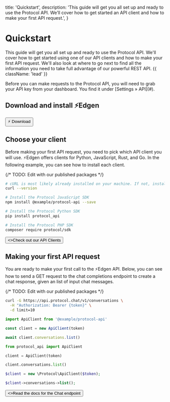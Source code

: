   title: 'Quickstart',
  description:
    'This guide will get you all set up and ready to use the Protocol API. We’ll cover how to get started an API client and how to make your first API request.',
}

# Quickstart

This guide will get you all set up and ready to use the Protocol API. We'll cover how to get started using one of our API clients and how to make your first API request. We'll also look at where to go next to find all the information you need to take full advantage of our powerful REST API. {{ className: 'lead' }}

<Note>
  Before you can make requests to the Protocol API, you will need to grab your
  API key from your dashboard. You find it under [Settings &raquo; API](#).
</Note>

## Download and install ⚡Edgen
<Button href="https://edgen.co/download">⚡ Download</Button>

## Choose your client

Before making your first API request, you need to pick which API client you will use. ⚡Edgen offers clients for Python, JavaScript, Rust, and Go. In the following example, you can see how to install each client.

{/* TODO: Edit with our published packages */}

<CodeGroup>

```bash {{ title: 'cURL' }}
# cURL is most likely already installed on your machine. If not, install it
curl --version
```

```bash {{ language: 'js' }}
# Install the Protocol JavaScript SDK
npm install @example/protocol-api --save
```

```bash {{ language: 'python' }}
# Install the Protocol Python SDK
pip install protocol_api
```

```bash {{ language: 'php' }}
# Install the Protocol PHP SDK
composer require protocol/sdk
```

</CodeGroup>

<div className="not-prose">
  <Button href="/sdks" variant="text" arrow="right">
    <>Check out our API Clients</>
  </Button>
</div>

## Making your first API request

You are ready to make your first call to the ⚡Edgen API. Below, you can see how to send a GET request to the chat completions endpoint to create a chat response, given an list of input chat messages.

{/* TODO: Edit with our published packages */}
<CodeGroup tag="GET" label="/v1/conversations">

```bash {{ title: 'cURL' }}
curl -G https://api.protocol.chat/v1/conversations \
  -H "Authorization: Bearer {token}" \
  -d limit=10
```

```js
import ApiClient from '@example/protocol-api'

const client = new ApiClient(token)

await client.conversations.list()
```

```python
from protocol_api import ApiClient

client = ApiClient(token)

client.conversations.list()
```

```php
$client = new \Protocol\ApiClient($token);

$client->conversations->list();
```

</CodeGroup>

<div className="not-prose">
  <Button href="/api-reference/chat" variant="text" arrow="right">
    <>Read the docs for the Chat endpoint</>
  </Button>
</div>

